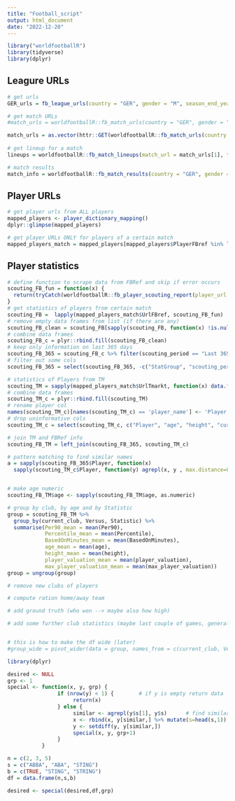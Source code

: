```yaml
---
title: "Football_script"
output: html_document
date: "2022-12-20"
---
```


```r
library("worldfootballR")
library(tidyverse)
library(dplyr)
```

## Leagure URLs
```r
# get urls
GER_urls = fb_league_urls(country = "GER", gender = "M", season_end_year = 2021, tier = '1st')

# get match URLs
#match_urls = worldfootballR::fb_match_urls(country = "GER", gender = "M", tier = "1st", season_end_year = "2023")

match_urls = as.vector(httr::GET(worldfootballR::fb_match_urls(country = "GER", gender = "M", tier = "1st", season_end_year = "2023")[1])$url)
 
# get lineup for a match
lineups = worldfootballR::fb_match_lineups(match_url = match_urls[1], time_pause = 2)

# match results
match_info = worldfootballR::fb_match_results(country = "GER", gender = "M", tier = "1st", season_end_year = "2023")
```

## Player URLs
```r
# get player urls from ALL players
mapped_players <- player_dictionary_mapping()
dplyr::glimpse(mapped_players)

# get player URLs ONLY for players of a certain match
mapped_players_match = mapped_players[mapped_players$PlayerFBref %in% lineups[lineups$Min > 0,]$Player_Name, ] # players must have played at least 1 minute
```

## Player statistics
```r
# define function to scrape data from FBRef and skip if error occurs
scouting_FB_fun = function(x) {
  return(tryCatch(worldfootballR::fb_player_scouting_report(player_url = x, pos_versus = "primary", time_pause = 2), error=function(e) NULL))
}
# get statistics of players from certain match  
scouting_FB =  lapply(mapped_players_match$UrlFBref, scouting_FB_fun)
# remove empty data frames from list (if there are any)
scouting_FB_clean = scouting_FB[sapply(scouting_FB, function(x) !is.null(dim(x)[1]))]
# combine data frames
scouting_FB_c = plyr::rbind.fill(scouting_FB_clean)
# keep only information on last 365 days
scouting_FB_365 = scouting_FB_c %>% filter(scouting_period == "Last 365 Days")
# filter out some cols
scouting_FB_365 = select(scouting_FB_365, -c("StatGroup", "scouting_period"))    

# statistics of Players from TM
scouting_TM = sapply(mapped_players_match$UrlTmarkt, function(x) data.frame(worldfootballR::tm_player_bio(player_urls = x)))
# combine data frames
scouting_TM_c = plyr::rbind.fill(scouting_TM)
# rename player col
names(scouting_TM_c)[names(scouting_TM_c) == 'player_name'] <- 'Player'
# drop uninformative cols
scouting_TM_c = select(scouting_TM_c, c("Player", "age", "height", "current_club", "player_valuation", "max_player_valuation"))

# join TM and FBRef info
scouting_FB_TM = left_join(scouting_FB_365, scouting_TM_c)

# pattern matching to find similar names
a = sapply(scouting_FB_365$Player, function(x) 
  sapply(scouting_TM_c$Player, function(y) agrepl(x, y , max.distance=0.5)))


# make age numeric
scouting_FB_TM$age <- sapply(scouting_FB_TM$age, as.numeric)

# group by club, by age and by Statistic
group = scouting_FB_TM %>% 
  group_by(current_club, Versus, Statistic) %>% 
  summarise(Per90_mean = mean(Per90),
            Percentile_mean = mean(Percentile),
            BasedOnMinutes_mean = mean(BasedOnMinutes),
            age_mean = mean(age),
            height_mean = mean(height),
            player_valuation_mean = mean(player_valuation),
            max_player_valuation_mean = mean(max_player_valuation))
group = ungroup(group)

# remove new clubs of players

# compute ration home/away team

# add ground truth (who won --> maybe also how high)

# add some further club statistics (maybe last couple of games, general stuff like posession,...)


# this is how to make the df wide (later)
#group_wide = pivot_wider(data = group, names_from = c(current_club, Versus, Statistic), values_from = c(4:ncol(group)))
```
```r
library(dplyr)

desired <- NULL
grp <- 1
special <- function(x, y, grp) {
                if (nrow(y) < 1) {        # if y is empty return data
                     return(x)
                } else {
                     similar <- agrepl(y$s[1], y$s)      # find similar occurring strings
                     x <- rbind(x, y[similar,] %>% mutate(s=head(s,1)) %>% mutate(grp=grp))
                     y <- setdiff(y, y[similar,])
                     special(x, y, grp+1)
                }
           }

n = c(2, 3, 5)
s = c("ABBA", "ABA", "STING")
b = c(TRUE, "STING", "STRING")
df = data.frame(n,s,b)

desired <- special(desired,df,grp)


```





